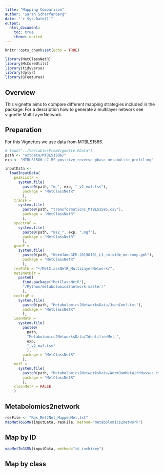 ```yaml
---
title: "Mapping Comparison"
author: "Sarah Scharfenberg"
date: "`r Sys.Date()`"
output:
  html_document:
    toc: true
    theme: united
---
```

```r
knitr::opts_chunk$set(echo = TRUE)

library(MetClassNetR)
library(MsCoreUtils)
library(tidyverse)
library(dplyr)
library(QFeatures)
```


## Overview

This vignette aims to compare different mapping strategies included in the package.
For a description how to generate a multilayer network see vignette MultiLayerNetwork.

## Preparation

For this Vignettes we use data from MTBLS1586.

```r
# load("../VariablesFromVignette.RData")
path <- "extdata/MTBLS1586/"
exp <- "MTBLS1586_LC-MS_positive_reverse-phase_metabolite_profiling"

inputData <- 
  loadInputData(
    peakListF = 
      system.file(
        paste0(path, "m_", exp, "_v2_maf.tsv"), 
        package = "MetClassNetR"
        ), 
    transF = 
      system.file(
        paste0(path, "transformations_MTBLS1586.csv"), 
        package = "MetClassNetR"
        ),
    spectraF = 
      system.file(
        paste0(path, "ms2_", exp, ".mgf"), 
        package = "MetClassNetR"
        ), 
    gsmnF = 
      system.file(
        paste0(path, "WormJam-GEM-20190101_L3_no-side_no-comp.gml"), 
        package = "MetClassNetR"
        ),  
    resPath = "~/MetClassNetR_MultiLayerNetwork/", 
    met2NetDir = 
      paste0(
        find.package("MetClassNetR"), 
        "/Python/metabolomics2network-master/"
        ),
    configF =  
      system.file(
        paste0(path, "Metabolomics2NetworksData/JsonConf.txt"), 
        package = "MetClassNetR"
        ),
    idenMetF =  
      system.file(
        paste0(
          path, 
          "Metabolomics2NetworksData/IdentifiedMet_", 
          exp, 
          "_v2_maf.tsv"
          ), 
        package = "MetClassNetR"
        ),
    metF = 
      system.file(
        paste0(path, "Metabolomics2NetworksData/WormJamMetWithMasses.tsv"), 
        package = "MetClassNetR"
        ), 
    cleanMetF = FALSE
    ) 

```


## Metabolomics2network

```r

resFile <- "Res_Met2Net_MappedMet.txt"
mapMetToGSMN(inputData, resFile, method="metabolomics2network")
```

## Map by ID
```r
mapMetToGSMN(inputData, method="id_inchikey")

```


## Map by class
